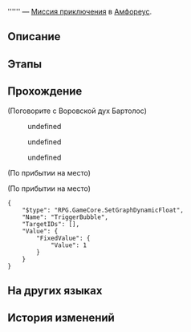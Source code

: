 {{Дополнить|Диалоги.}}
{{Миссия Инфобокс
|id              = 4015715
|Название        = 
|Изображение     = Миссия Освоения .png
|Тип             = Миссия приключения
|События         = 
|Глава           = 
|Условия         = Завершена [[Миссия Освоения]] ''[[О веретено, ткущее нить времени]]''
|Персонажи       = Воровской дух Бартолос; Первопроходец
|СтартЛокация    = Палата полубогов: Рассветная вершина
|Мир             = Амфореус
|Локации         = Палата полубогов: Рассветная вершина
|Предыдущая      = 
|Следующая       = 
|Награды         = Звёздный нефрит*40; Небесная амброзия*60
}}
'''''' — [[Миссия приключения]] в [[Амфореус]].

==Описание==
{{Описание|<!--официальное описание из Перекрёстка судеб-->}}

==Этапы==


==Прохождение==
{{Дополнить}}


;(Поговорите с Воровской дух Бартолос)
<!--Unknown TalkSentence: 401572201-->
<!--Unknown TalkSentence: 401572202-->
:{{Диалог|Стрелка}} undefined
:{{Диалог|Стрелка}} undefined
:{{Диалог|Стрелка}} undefined
<!--Unknown TalkSentence: 401572204-->
<!--Unknown TalkSentence: 401572209-->
<!--Unknown TalkSentence: 401572210-->
<!--Unknown TalkSentence: 401572211-->
;(По прибытии на место)

;(По прибытии на место)
<pre>{
	"$type": "RPG.GameCore.SetGraphDynamicFloat",
	"Name": "TriggerBubble",
	"TargetIDs": [],
	"Value": {
		"FixedValue": {
			"Value": 1
		}
	}
}</pre>
{{Диалог Конец}}

==На других языках==
{{На других языках
|en   = 
|zhs  = 
|zht  = 
|ja   = 
|ko   = 
|es   = 
|fr   = 
|ru   = 
|th   = 
|vi   = 
|de   = 
|id   = 
|pt   = 
}}

==История изменений==
{{История изменений|3.2}}
